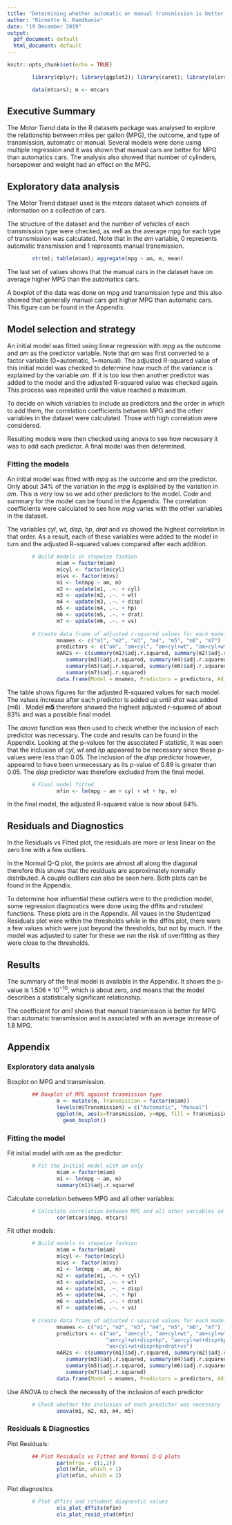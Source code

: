 ```yaml
---
title: "Determining whether automatic or manual transmission is better for MPG"
author: "Rinnette N. Ramdhanie"
date: "19 December 2019"
output:
  pdf_document: default
  html_document: default
---
```


```r
knitr::opts_chunk$set(echo = TRUE)
```

```r
        library(dplyr); library(ggplot2); library(caret); library(olsrr)
```

```r
        data(mtcars); m <- mtcars
```

## Executive Summary
The *Motor Trend* data in the R datasets package was analysed to explore the relationship between miles per gallon (MPG), the outcome, and type of transmission, automatic or manual.  Several models were done using multiple regression and it was shown that manual cars are better for MPG than automatics cars.  The analysis also showed that number of cylinders, horsepower and weight had an effect on the MPG.


## Exploratory data analysis

The Motor Trend dataset used is the *mtcars* dataset which consists of information on a collection of cars.

The structure of the dataset and the number of vehicles of each transmission type were checked, as well as the average mpg for each type of transmission was calculated.  Note that in the *am* variable, 0 represents automatic transmission and 1 represents manual transmission.  

\scriptsize
```r
        str(m); table(m$am); aggregate(mpg ~ am, m, mean)
```
\normalsize

The last set of values shows that the manual cars in the dataset have on average higher MPG than the automatics cars. 

A boxplot of the data was done on mpg and transmission type and this also showed that generally manual cars get higher MPG than automatic cars.  This figure can be found in the Appendix.


## Model selection and strategy
An initial model was fitted using linear regression with *mpg* as the outcome and *am* as the predictor variable.  Note that *am* was first converted to a factor variable (0=automatic, 1=manual).  The adjusted R-squared value of this initial model was checked to determine how much of the variance is explained by the variable *am*.  If it is too low then another predictor was added to the model and the adjusted R-squared value was checked again.  This process was repeated until the value reached a maximum.

To decide on which variables to include as predictors and the order in which to add them, the correlation coefficients between MPG and the other variables in the dataset were calculated. Those with high correlation were considered.

Resulting models were then checked using anova to see how necessary it was to add each predictor.  A final model was then determined.

### Fitting the models
An initial model was fitted with *mpg* as the outcome and *am* the predictor.  Only about 34% of the variation in the *mpg* is explained by the variation in *am*. This is very low so we add other predictors to the model.  Code and summary for the model can be found in the Appendix.  The correlation coefficients were calculated to see how *mpg* varies with the other variables in the dataset.

The variables *cyl*, *wt*, *disp*, *hp*, *drat* and *vs* showed the highest correlation in that order.  As a result, each of these variables were added to the model in turn and the adjusted R-squared values compared after each addition.

\scriptsize
```r
        # Build models in stepwise fashion
                m$am = factor(m$am)
                m$cyl <- factor(m$cyl)
                m$vs <- factor(m$vs)
                m1 <- lm(mpg ~ am, m)
                m2 <- update(m1, .~. + cyl)
                m3 <- update(m2, .~. + wt)
                m4 <- update(m3, .~. + disp)
                m5 <- update(m4, .~. + hp)
                m6 <- update(m5, .~. + drat)
                m7 <- update(m6, .~. + vs)
        
        # Create data frame of adjusted r-squared values for each model
                mnames <- c("m1", "m2", "m3", "m4", "m5", "m6", "m7")
                predictors <- c("am", "am+cyl", "am+cyl+wt", "am+cyl+wt+disp", "am+cyl+wt+disp+hp", "am+cyl+wt+disp+hp+drat", "am+cyl+wt+disp+hp+drat+vs")
                mAR2s <- c(summary(m1)$adj.r.squared, summary(m2)$adj.r.squared, 
                   summary(m3)$adj.r.squared, summary(m4)$adj.r.squared, 
                   summary(m5)$adj.r.squared, summary(m6)$adj.r.squared, 
                   summary(m7)$adj.r.squared)
                data.frame(Model = mnames, Predictors = predictors, AdjRSquared = mAR2s)
```
\normalsize

The table shows figures for the adjusted R-squared values for each model.  The values increase after each predictor is added up until *drat* was added (m6) .  Model **m5** therefore showed the highest adjusted r-squared of about 83% and was a possible final model.

The *anova* function was then used to check whether the inclusion of each predictor was necessary. The code and results can be found in the Appendix.  Looking at the p-values for the associated F statistic, it was seen that the inclusion of *cyl*, *wt* and *hp* appeared to be necessary since these p-values were less than 0.05.  The inclusion of the *disp* predictor however, appeared to have been unnecessary as its p-value of 0.89 is greater than 0.05. The *disp* predictor was therefore excluded from the final model.

\scriptsize
```r
        # Final model fitted
                mfin <- lm(mpg ~ am + cyl + wt + hp, m)
```
\normalsize

In the final model, the adjusted R-squared value is now about 84%.


## Residuals and Diagnostics
In the Residuals vs Fitted plot, the residuals are more or less linear on the zero line with a few outliers.

In the Normal Q-Q plot, the points are almost all along the diagonal therefore this shows that the residuals are approximately normally distributed. A couple outliers can also be seen here.  Both plots can be found in the Appendix.

To determine how influential these outliers were to the prediction model, some regression diagnostics were done using the dffits and rstudent functions. These plots are in the Appendix.  All vaues in the Studentized Residuals plot were within the thresholds while in the dffits plot, there were a few values which were just beyond the thresholds, but not by much.  If the model was adjusted to cater for these we run the risk of overfitting as they were close to the thresholds.


## Results

The summary of the final model is available in the Appendix.  It shows the p-value is $1.506 \times 10^{-10}$, which is about zero, and means that the model describes a statistically significant relationship.

The coefficient for *am1* shows that manual transmission is better for MPG than automatic transmission and is associated with an average increase of 1.8 MPG.


\pagebreak
## Appendix

### Exploratory data analysis
Boxplot on MPG and transmission.

```r
        ## Boxplot of MPG against trasmission type
                m <- mutate(m, Transmission = factor(m$am))
                levels(m$Transmission) = c("Automatic", "Manual")
                ggplot(m, aes(x=Transmission, y=mpg, fill = Transmission)) +
                  geom_boxplot()
```

### Fitting the model

Fit initial model with *am* as the predictor:
\scriptsize
```r
        # Fit the initial model with am only
                m$am = factor(m$am)
                m1 <- lm(mpg ~ am, m)
                summary(m1)$adj.r.squared
```
\normalsize


Calculate correlation between MPG and all other variables:
\scriptsize
```r
        # Calculate correlation between MPG and all other variables in the dataset
                cor(mtcars$mpg, mtcars)
```
\normalsize

Fit other models:
\scriptsize
```r
        # Build models in stepwise fashion
                m$am = factor(m$am)
                m$cyl <- factor(m$cyl)
                m$vs <- factor(m$vs)
                m1 <- lm(mpg ~ am, m)
                m2 <- update(m1, .~. + cyl)
                m3 <- update(m2, .~. + wt)
                m4 <- update(m3, .~. + disp)
                m5 <- update(m4, .~. + hp)
                m6 <- update(m5, .~. + drat)
                m7 <- update(m6, .~. + vs)
        
        # Create data frame of adjusted r-squared values for each model
                mnames <- c("m1", "m2", "m3", "m4", "m5", "m6", "m7")
                predictors <- c("am", "am+cyl", "am+cyl+wt", "am+cyl+wt+disp", 
                                "am+cyl+wt+disp+hp", "am+cyl+wt+disp+hp+drat", 
                                "am+cyl+wt+disp+hp+drat+vs")
                mAR2s <- c(summary(m1)$adj.r.squared, summary(m2)$adj.r.squared, 
                   summary(m3)$adj.r.squared, summary(m4)$adj.r.squared, 
                   summary(m5)$adj.r.squared, summary(m6)$adj.r.squared, 
                   summary(m7)$adj.r.squared)
                data.frame(Model = mnames, Predictors = predictors, AdjRSquared = mAR2s)
```
\normalsize

Use ANOVA to check the necessity of the inclusion of each predictor
\scriptsize
```r
        # Check whether the inclusion of each predictor was necessary
                anova(m1, m2, m3, m4, m5)
```
\normalsize

### Residuals & Diagnostics

Plot Residuals:
\scriptsize
```r
        ## Plot Residuals vs Fitted and Normal Q-Q plots
                par(mfrow = c(1,2))        
                plot(mfin, which = 1)
                plot(mfin, which = 2)
```
\normalsize

Plot diagnostics
\scriptsize
```r
        # Plot dffits and rstudent diagnostic values         
                ols_plot_dffits(mfin)
                ols_plot_resid_stud(mfin)
```
\normalsize

